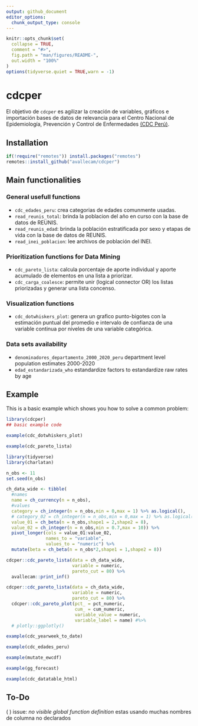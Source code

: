 ```yaml
---
output: github_document
editor_options: 
  chunk_output_type: console
---
```


<!-- README.md is generated from README.Rmd. Please edit that file -->

```r
knitr::opts_chunk$set(
  collapse = TRUE,
  comment = "#>",
  fig.path = "man/figures/README-",
  out.width = "100%"
)
options(tidyverse.quiet = TRUE,warn = -1)
```
# cdcper

<!-- badges: start -->
<!-- badges: end -->

El objetivo de `cdcper` es agilizar la creación de variables, gráficos 
e importación bases de datos de relevancia para el Centro Nacional de Epidemiología, 
Prevención y Control 
de Enfermedades [(CDC Perú)](https://www.dge.gob.pe/portalnuevo/).

## Installation

<!-- You can install the released version of cdcper from [CRAN](https://CRAN.R-project.org) with: install.packages("cdcper") -->

``` r
if(!require("remotes")) install.packages("remotes")
remotes::install_github("avallecam/cdcper")
```

## Main functionalities

### General usefull functions

- `cdc_edades_peru`: crea categorias de edades comunmente usadas.
- `read_reunis_total`: brinda la poblacion del año en curso 
con la base de datos de REUNIS.
- `read_reunis_edad`: brinda la población estratificada por sexo y etapas de vida 
con la base de datos de REUNIS.
- `read_inei_poblacion`: lee archivos de población del INEI.

### Prioritization functions for Data Mining

- `cdc_pareto_lista`: calcula porcentaje de aporte individual y aporte acumulado de elementos en una lista a priorizar.
- `cdc_carga_coalesce`: permite unir (logical connector OR) los listas priorizadas y generar una lista concenso.


### Visualization functions

- `cdc_dotwhiskers_plot`: genera un grafico punto-bigotes con la estimación puntual del promedio e intervalo de confianza de una variable continua por niveles de una variable categórica.

### Data sets availability

- `denominadores_departamento_2000_2020_peru` department level population estimates 2000-2020
- `edad_estandarizada_who` estandardize factors to estandardize raw rates by age


## Example

This is a basic example which shows you how to solve a common problem:

```r
library(cdcper)
## basic example code
```

```r
example(cdc_dotwhiskers_plot)
```

```r
example(cdc_pareto_lista)
```

```r
library(tidyverse)
library(charlatan)

n_obs <- 11
set.seed(n_obs)

ch_data_wide <- tibble(
  #names
  name = ch_currency(n = n_obs),
  #values
  category = ch_integer(n = n_obs,min = 0,max = 1) %>% as.logical(),
  # category_02 = ch_integer(n = n_obs,min = 0,max = 1) %>% as.logical(),
  value_01 = ch_beta(n = n_obs,shape1 = 2,shape2 = 8),
  value_02 = ch_integer(n = n_obs,min = 0.7,max = 10)) %>%
  pivot_longer(cols = value_01:value_02,
               names_to = "variable",
               values_to = "numeric") %>%
  mutate(beta = ch_beta(n = n_obs*2,shape1 = 1,shape2 = 8))

cdcper::cdc_pareto_lista(data = ch_data_wide,
                         variable = numeric,
                         pareto_cut = 80) %>%
  avallecam::print_inf()

cdcper::cdc_pareto_lista(data = ch_data_wide,
                         variable = numeric,
                         pareto_cut = 80) %>%
  cdcper::cdc_pareto_plot(pct_ = pct_numeric,
                          cum_ = cum_numeric,
                          variable_value = numeric,
                          variable_label = name) #%>%
  # plotly::ggplotly()
```

```r
example(cdc_yearweek_to_date)
```

```r
example(cdc_edades_peru)
```

```r
example(mutate_ewcdf)
```

```r
example(gg_forecast)
```

```r
example(cdc_datatable_html)
```


## To-Do

( ) issue: _no visible global function definition_ estas usando muchas nombres de columna no declarados
